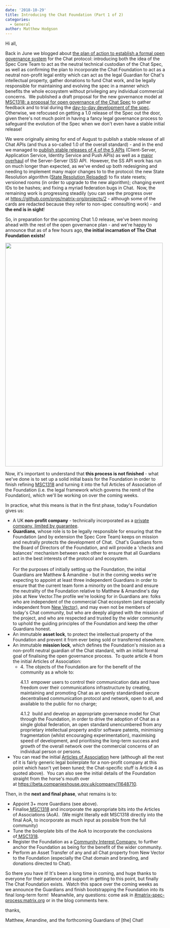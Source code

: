 ```yaml
---
date: '2018-10-29'
title: Introducing the Chat Foundation (Part 1 of 2)
categories:
  - General
author: Matthew Hodgson
---
```


Hi all,

Back in June we blogged about <a href="/blog/2018/06/20/towards-open-governance-for-matrix-org/">the plan of action to establish a formal open governance system</a> for the Chat protocol: introducing both the idea of the Spec Core Team to act as the neutral technical custodian of the Chat Spec, as well as confirming the plan to incorporate the Chat Foundation to act as a neutral non-profit legal entity which can act as the legal Guardian for Chat's intellectual property, gather donations to fund Chat work, and be legally responsible for maintaining and evolving the spec in a manner which benefits the whole ecosystem without privileging any individual commercial concerns.  We published a draft proposal for the new governance model at <a href="https://github.com/matrix-org/matrix-doc/issues/1318">MSC1318: a proposal for open governance of the Chat Spec</a> to gather feedback and to trial during the <a href="/docs/spec/proposals">day-to-day development of the spec</a>. Otherwise, we refocused on getting a 1.0 release of the Spec out the door, given there's not much point in having a fancy legal governance process to safeguard the evolution of the Spec when we don't even have a stable initial release!

We were originally aiming for end of August to publish a stable release of all Chat APIs (and thus a so-called 1.0 of the overall standard) - and in the end we managed to <a href="/blog/2018/09/03/matrix-spec-update-august-2018/">publish stable releases of 4 of the 5 APIs</a> (Client-Server, Application Service, Identity Service and Push APIs) as well as a <a href="https://github.com/matrix-org/matrix-doc/commits/master/specification/server_server_api.rst">major overhaul</a> of the Server-Server (SS) API.  However, the SS API work has run on much longer than expected, as we've ended up both redesigning and needing to implement many major changes to to the protocol: the new State Resolution algorithm (<a href="https://github.com/matrix-org/matrix-doc/issues/1442">State Resolution Reloaded</a>) to fix state resets; versioned rooms (in order to upgrade to the new algorithm); changing event IDs to be hashes; and fixing a myriad federation bugs in Chat.  Now, the remaining work is progressing steadily (you can see the progress over at <a href="https://github.com/orgs/matrix-org/projects/2">https://github.com/orgs/matrix-org/projects/2</a> - although some of the cards are redacted because they refer to non-spec consulting work) - and <strong>the end is in sight</strong>!

So, in preparation for the upcoming Chat 1.0 release, we've been moving ahead with the rest of the open governance plan - and we're happy to announce that as of a few hours ago,<strong> the initial incarnation of The Chat Foundation exists!</strong>

<a href="/blog/wp-content/uploads/2018/10/Certificate.png"><img class="aligncenter wp-image-3691" src="/blog/wp-content/uploads/2018/10/Certificate-723x1024.png" alt="" width="496" height="702" /></a>

Now, it's important to understand that <strong>this process is not finished </strong>- what we've done is to set up a solid initial basis for the Foundation in order to finish refining <a href="https://github.com/matrix-org/matrix-doc/issues/1318">MSC1318</a> and turning it into the full Articles of Association of the Foundation (i.e. the legal framework which governs the remit of the Foundation), which we'll be working on over the coming weeks.

In practice, what this means is that in the first phase, today's Foundation gives us:
<ul>
 	<li>A UK <strong>non-profit company</strong> - technically incorporated as a <a href="https://en.wikipedia.org/wiki/Private_company_limited_by_guarantee">private company, limited by guarantee</a>.</li>
 	<li><strong>Guardians</strong>, whose role is to be legally responsible for ensuring that the Foundation (and by extension the Spec Core Team) keeps on mission and neutrally protects the development of Chat.  Chat's Guardians form the Board of Directors of the Foundation, and will provide a 'checks and balances' mechanism between each other to ensure that all Guardians act in the best interests of the protocol and ecosystem.<br/ ><br />For the purposes of initially setting up the Foundation, the initial Guardians are Matthew &amp; Amandine - but in the coming weeks we're expecting to appoint at least three independent Guardians in order to ensure that the current team form a minority on the board and ensure the neutrality of the Foundation relative to Matthew &amp; Amandine's day jobs at New Vector.The profile we're looking for in Guardians are: folks who are independent of the commercial Chat ecosystem (and especially independent from <a href="https://vector.im">New Vector</a>), and may even not be members of today's Chat community, but who are deeply aligned with the mission of the project, and who are respected and trusted by the wider community to uphold the guiding principles of the Foundation and keep the other Guardians honest.</li>
 	<li>An immutable <strong>asset lock</strong>, to protect the intellectual property of the Foundation and prevent it from ever being sold or transferred elsewhere.</li>
 	<li>An immutable <strong>mission lock</strong>, which defines the Foundation's mission as a non-profit neutral guardian of the Chat standard, with an initial formal goal of finalising the open governance process.  To quote article 4 from the initial Articles of Association:
<ul>
 	<li>
<div class="page" title="Page 8">
<div class="layoutArea">
<div class="column">4. The objects of the Foundation are for the benefit of the community as a whole to:</div>
<div class="column">

4.1.1  empower users to control their communication data and have freedom over their communications infrastructure by creating, maintaining and promoting Chat as an openly standardised secure decentralised communication protocol and network, open to all, and available to the public for no charge;

</div>
</div>
4.1.2  build and develop an appropriate governance model for Chat through the Foundation, in order to drive the adoption of Chat as a single global federation, an open standard unencumbered from any proprietary intellectual property and/or software patents, minimising fragmentation (whilst encouraging experimentation), maximising speed of development, and prioritising the long-term success and growth of the overall network over the commercial concerns of an individual person or persons.

</div></li>
</ul>
</li>
 	<li>You can read the initial <a href="/blog/wp-content/uploads/2018/10/Constitution.pdf">Articles of Association</a> here (although all the rest of it is fairly generic legal boilerplate for a non-profit company at this point which hasn't yet been tuned; the Chat-specific stuff is Article 4 as quoted above).  You can also see the initial details of the Foundation straight from the horse's mouth over at <a href="https://beta.companieshouse.gov.uk/company/11648710">https://beta.companieshouse.gov.uk/company/11648710</a>.</li>
</ul>
Then, in the <strong>next and final phase</strong>, what remains is to:
<ul>
 	<li>Appoint 3+ more Guardians (see above).</li>
 	<li>Finalise<a href="https://github.com/matrix-org/matrix-doc/issues/1318"> MSC1318</a> and incorporate the appropriate bits into the Articles of Associations (AoA).  (We might literally edit MSC1318 directly into the final AoA, to incorporate as much input as possible from the full community)</li>
 	<li>Tune the boilerplate bits of the AoA to incorporate the conclusions of<a href="https://github.com/matrix-org/matrix-doc/issues/1318"> MSC1318</a>.</li>
 	<li>Register the Foundation as a <a href="https://www.gov.uk/government/organisations/office-of-the-regulator-of-community-interest-companies">Community Interest Company</a>, to further anchor the Foundation as being for the benefit of the wider community.</li>
 	<li>Perform an Asset Transfer of any and all Chat property from New Vector to the Foundation (especially the Chat domain and branding, and donations directed to Chat).</li>
</ul>
So there you have it! It's been a long time in coming, and huge thanks to everyone for their patience and support in getting to this point, but finally The Chat Foundation exists.  Watch this space over the coming weeks as we announce the Guardians and finish bootstrapping the Foundation into its final long-term form!  Meanwhile, any questions: come ask in <a href="https://to.chat.imzqqq.top/#/#matrix-spec-process:matrix.org">#matrix-spec-process:matrix.org</a> or in the blog comments here.

thanks,

Matthew, Amandine, and the forthcoming Guardians of [the] Chat!